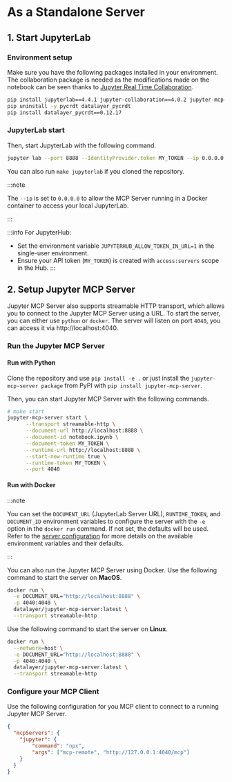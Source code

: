 # As a Standalone Server

## 1. Start JupyterLab

### Environment setup

Make sure you have the following packages installed in your environment. The collaboration package is needed as the modifications made on the notebook can be seen thanks to [Jupyter Real Time Collaboration](https://jupyterlab.readthedocs.io/en/stable/user/rtc.html).

```bash
pip install jupyterlab==4.4.1 jupyter-collaboration==4.0.2 jupyter-mcp-tools>=0.1.4 ipykernel
pip uninstall -y pycrdt datalayer_pycrdt
pip install datalayer_pycrdt==0.12.17
```

### JupyterLab start

Then, start JupyterLab with the following command.

```bash
jupyter lab --port 8888 --IdentityProvider.token MY_TOKEN --ip 0.0.0.0
```

You can also run `make jupyterlab` if you cloned the repository.

:::note

The `--ip` is set to `0.0.0.0` to allow the MCP Server running in a Docker container to access your local JupyterLab.

:::

:::info
For JupyterHub:
- Set the environment variable `JUPYTERHUB_ALLOW_TOKEN_IN_URL=1` in the single-user environment.
- Ensure your API token (`MY_TOKEN`) is created with `access:servers` scope in the Hub.
:::

## 2. Setup Jupyter MCP Server

Jupyter MCP Server also supports streamable HTTP transport, which allows you to connect to the Jupyter MCP Server using a URL. To start the server, you can either use `python` or `docker`. The server will listen on port `4040`, you can access it via http://localhost:4040.

### Run the Jupyter MCP Server

#### Run with Python

Clone the repository and use `pip install -e .` or just install the `jupyter-mcp-server package` from PyPI with `pip install jupyter-mcp-server`.

Then, you can start Jupyter MCP Server with the following commands.

```bash
# make start
jupyter-mcp-server start \
	  --transport streamable-http \
	  --document-url http://localhost:8888 \
	  --document-id notebook.ipynb \
	  --document-token MY_TOKEN \
	  --runtime-url http://localhost:8888 \
	  --start-new-runtime true \
	  --runtime-token MY_TOKEN \
	  --port 4040
```

#### Run with Docker

:::note

  You can set the `DOCUMENT_URL` (JupyterLab Server URL), `RUNTIME_TOKEN`, and `DOCUMENT_ID` environment variables to configure the server with the `-e` option in the `docker run` command. If not set, the defaults will be used. Refer to the [server configuration](/configure) for more details on the available environment variables and their defaults.

:::

You can also run the Jupyter MCP Server using Docker. Use the following command to start the server on **MacOS**.

```bash
docker run \
  -e DOCUMENT_URL="http://localhost:8888" \
  -p 4040:4040 \
  datalayer/jupyter-mcp-server:latest \
  --transport streamable-http
```

Use the following command to start the server on **Linux**.

```bash
docker run \
  --network=host \
  -e DOCUMENT_URL="http://localhost:8888" \
  -p 4040:4040 \
  datalayer/jupyter-mcp-server:latest \
  --transport streamable-http
```

<!--

## Run with Smithery

To install Jupyter MCP Server for Claude Desktop automatically via [Smithery](https://smithery.ai/server/@datalayer/jupyter-mcp-server):

```bash
npx -y @smithery/cli install @datalayer/jupyter-mcp-server --client claude
```

-->

### Configure your MCP Client

Use the following configuration for you MCP client to connect to a running Jupyter MCP Server.

```json
{
  "mcpServers": {
    "jupyter": {
        "command": "npx",
        "args": ["mcp-remote", "http://127.0.0.1:4040/mcp"]
    }
  }
}
```
